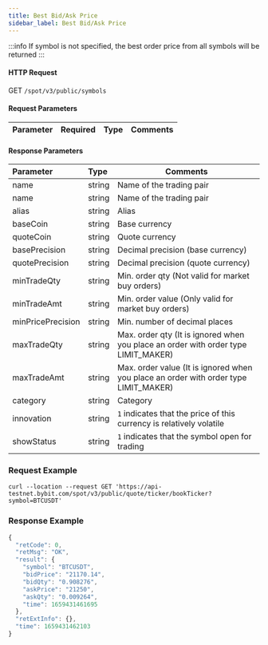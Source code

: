 ```yaml
---
title: Best Bid/Ask Price
sidebar_label: Best Bid/Ask Price
---
```


:::info
If symbol is not specified, the best order price from all symbols will be returned
:::

#### HTTP Request
GET <code>/spot/v3/public/symbols</code>


#### Request Parameters
| Parameter | Required | Type | Comments|
|:----- |:-------|:-----|------ |

#### Response Parameters
| Parameter | Type | Comments|
|:----- |:-----|----- |
|name |string |Name of the trading pair |
| name                 | string          | Name of the trading pair            |
| alias                | string          | Alias            |
| baseCoin             | string          | Base currency      |
| quoteCoin            | string          | Quote currency     |
| basePrecision        | string          | Decimal precision (base currency)     |
| quotePrecision       | string          | Decimal precision (quote currency)    |
| minTradeQty          | string          | Min. order qty (Not valid for market buy orders)  |
| minTradeAmt          | string          | Min. order value (Only valid for market buy orders)    |
| minPricePrecision    | string          | Min. number of decimal places |
| maxTradeQty          | string          | Max. order qty (It is ignored when you place an order with order type LIMIT_MAKER)  |
| maxTradeAmt          | string          | Max. order value (It is ignored when you place an order with order type LIMIT_MAKER)    |
| category             | string          |  Category          |
| innovation           | string          | <code>1</code> indicates that the price of this currency is relatively volatile     |
| showStatus           | string          | <code>1</code> indicates that the symbol open for trading     |

### Request Example

<Tabs>
<TabItem value="console" label="Console">

```http
curl --location --request GET 'https://api-testnet.bybit.com/spot/v3/public/quote/ticker/bookTicker?symbol=BTCUSDT'
```

</TabItem>
</Tabs>

### Response Example

```javascript
{
  "retCode": 0,
  "retMsg": "OK",
  "result": {
    "symbol": "BTCUSDT",
    "bidPrice": "21170.14",
    "bidQty": "0.908276",
    "askPrice": "21250",
    "askQty": "0.009264",
    "time": 1659431461695
  },
  "retExtInfo": {},
  "time": 1659431462103
}
```
